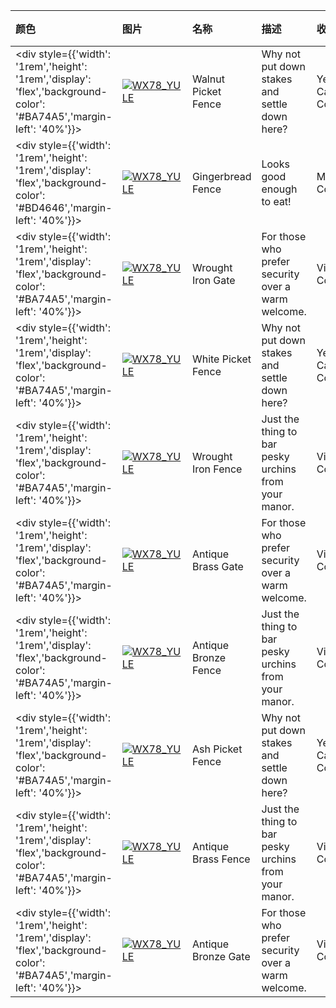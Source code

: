 | 颜色                                                                                                                        | 图片                                                                                                                                                                 | 名称                    | 描述                                                              | 收集             | 品质    | 交易 |
| :-------------------------------------------------------------------------------------------------------------------------- | :------------------------------------------------------------------------------------------------------------------------------------------------------------------- | :---------------------- | :---------------------------------------------------------------- | :--------------- | :------ | :--- |
| <div style={{'width': '1rem','height': '1rem','display': 'flex','background-color': '#BA74A5','margin-left': '40%'}}></div> | [![WX78_YULE](https://items.kleientertainment.com/images/DST/FENCE_PICKETBROWN/small)](https://items.kleientertainment.com/images/DST/FENCE_PICKETBROWN/small)                                                         | Walnut Picket Fence                       | Why not put down stakes and settle down here?                                                                                                                                                                                                                                                                                              | Year of the Carrat Collection   | Distinguished            | 否   |
| <div style={{'width': '1rem','height': '1rem','display': 'flex','background-color': '#BD4646','margin-left': '40%'}}></div> | [![WX78_YULE](https://items.kleientertainment.com/images/DST/FENCE_GINGERBREAD/small)](https://items.kleientertainment.com/images/DST/FENCE_GINGERBREAD/small)                                                         | Gingerbread Fence                         | Looks good enough to eat!                                                                                                                                                                                                                                                                                                                  | Merrymaker Collection           | Elegant                  | 否   |
| <div style={{'width': '1rem','height': '1rem','display': 'flex','background-color': '#BA74A5','margin-left': '40%'}}></div> | [![WX78_YULE](https://items.kleientertainment.com/images/DST/FENCE_GATE_VICTORIANBLACK/small)](https://items.kleientertainment.com/images/DST/FENCE_GATE_VICTORIANBLACK/small)                                         | Wrought Iron Gate                         | For those who prefer security over a warm welcome.                                                                                                                                                                                                                                                                                         | Victorian Collection            | Distinguished            | 否   |
| <div style={{'width': '1rem','height': '1rem','display': 'flex','background-color': '#BA74A5','margin-left': '40%'}}></div> | [![WX78_YULE](https://items.kleientertainment.com/images/DST/FENCE_PICKETWHITE/small)](https://items.kleientertainment.com/images/DST/FENCE_PICKETWHITE/small)                                                         | White Picket Fence                        | Why not put down stakes and settle down here?                                                                                                                                                                                                                                                                                              | Year of the Carrat Collection   | Distinguished            | 否   |
| <div style={{'width': '1rem','height': '1rem','display': 'flex','background-color': '#BA74A5','margin-left': '40%'}}></div> | [![WX78_YULE](https://items.kleientertainment.com/images/DST/FENCE_VICTORIANBLACK/small)](https://items.kleientertainment.com/images/DST/FENCE_VICTORIANBLACK/small)                                                   | Wrought Iron Fence                        | Just the thing to bar pesky urchins from your manor.                                                                                                                                                                                                                                                                                       | Victorian Collection            | Distinguished            | 否   |
| <div style={{'width': '1rem','height': '1rem','display': 'flex','background-color': '#BA74A5','margin-left': '40%'}}></div> | [![WX78_YULE](https://items.kleientertainment.com/images/DST/FENCE_GATE_VICTORIANBRASS/small)](https://items.kleientertainment.com/images/DST/FENCE_GATE_VICTORIANBRASS/small)                                         | Antique Brass Gate                        | For those who prefer security over a warm welcome.                                                                                                                                                                                                                                                                                         | Victorian Collection            | Distinguished            | 否   |
| <div style={{'width': '1rem','height': '1rem','display': 'flex','background-color': '#BA74A5','margin-left': '40%'}}></div> | [![WX78_YULE](https://items.kleientertainment.com/images/DST/FENCE_VICTORIANBRONZE/small)](https://items.kleientertainment.com/images/DST/FENCE_VICTORIANBRONZE/small)                                                 | Antique Bronze Fence                      | Just the thing to bar pesky urchins from your manor.                                                                                                                                                                                                                                                                                       | Victorian Collection            | Distinguished            | 否   |
| <div style={{'width': '1rem','height': '1rem','display': 'flex','background-color': '#BA74A5','margin-left': '40%'}}></div> | [![WX78_YULE](https://items.kleientertainment.com/images/DST/FENCE_PICKETTAN/small)](https://items.kleientertainment.com/images/DST/FENCE_PICKETTAN/small)                                                             | Ash Picket Fence                          | Why not put down stakes and settle down here?                                                                                                                                                                                                                                                                                              | Year of the Carrat Collection   | Distinguished            | 否   |
| <div style={{'width': '1rem','height': '1rem','display': 'flex','background-color': '#BA74A5','margin-left': '40%'}}></div> | [![WX78_YULE](https://items.kleientertainment.com/images/DST/FENCE_VICTORIANBRASS/small)](https://items.kleientertainment.com/images/DST/FENCE_VICTORIANBRASS/small)                                                   | Antique Brass Fence                       | Just the thing to bar pesky urchins from your manor.                                                                                                                                                                                                                                                                                       | Victorian Collection            | Distinguished            | 否   |
| <div style={{'width': '1rem','height': '1rem','display': 'flex','background-color': '#BA74A5','margin-left': '40%'}}></div> | [![WX78_YULE](https://items.kleientertainment.com/images/DST/FENCE_GATE_VICTORIANBRONZE/small)](https://items.kleientertainment.com/images/DST/FENCE_GATE_VICTORIANBRONZE/small)                                       | Antique Bronze Gate                       | For those who prefer security over a warm welcome.                                                                                                                                                                                                                                                                                         | Victorian Collection            | Distinguished            | 否   |
